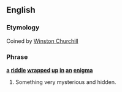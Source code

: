 ==English==

===Etymology===
Coined by [[w:Winston Churchill|Winston Churchill]]

===Phrase===
'''[[a]] [[riddle]] [[wrap]]ped [[up]] [[in]] [[an]] [[enigma]]'''

# {{idiom}} Something very mysterious and hidden.
